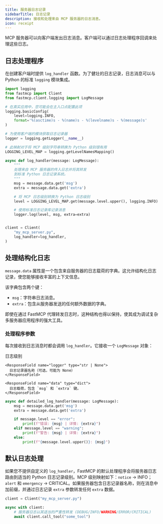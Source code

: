 ```yaml
---
title: 服务器日志记录
sidebarTitle: 日志记录
description: 接收和处理来自 MCP 服务器的日志消息。
icon: receipt
---
```



<VersionBadge version="2.0.0" />

MCP 服务器可以向客户端发出日志消息。客户端可以通过日志处理程序回调来处理这些日志。

## 日志处理程序

在创建客户端时提供 `log_handler` 函数。为了健壮的日志记录，日志消息可以与 Python 的标准 `logging` 模块集成。

```python
import logging
from fastmcp import Client
from fastmcp.client.logging import LogMessage

# 在真实应用中，您可能会在主入口点配置此项
logging.basicConfig(
    level=logging.INFO,
    format='%(asctime)s - %(name)s - %(levelname)s - %(message)s'
)

# 为使用客户端的模块获取日志记录器
logger = logging.getLogger(__name__)

# 此映射对于将 MCP 级别字符串转换为 Python 级别很有用
LOGGING_LEVEL_MAP = logging.getLevelNamesMapping()

async def log_handler(message: LogMessage):
    """
    处理来自 MCP 服务器的传入日志并将其转发
    到标准 Python 日志记录系统。
    """
    msg = message.data.get('msg')
    extra = message.data.get('extra')

    # 将 MCP 日志级别转换为 Python 日志级别
    level = LOGGING_LEVEL_MAP.get(message.level.upper(), logging.INFO)

    # 使用标准日志记录库记录消息
    logger.log(level, msg, extra=extra)


client = Client(
    "my_mcp_server.py",
    log_handler=log_handler,
)
```

## 处理结构化日志

`message.data` 属性是一个包含来自服务器的日志载荷的字典。这允许结构化日志记录，使您能够接收丰富的上下文信息。

该字典包含两个键：
- `msg`：字符串日志消息。
- `extra`：包含从服务器发送的任何额外数据的字典。

即使在通过 FastMCP 代理转发日志时，这种结构也得以保持，使其成为调试复杂多服务器应用程序的强大工具。

### 处理程序参数

每次接收到日志消息时都会调用 `log_handler`。它接收一个 `LogMessage` 对象：

<Card icon="code" title="日志处理程序参数">
<ResponseField name="LogMessage" type="Log Message Object">
  <Expandable title="attributes">
    <ResponseField name="level" type='Literal["debug", "info", "notice", "warning", "error", "critical", "alert", "emergency"]'>
      日志级别
    </ResponseField>

    <ResponseField name="logger" type="str | None">
      日志记录器名称（可选，可能为 None）
    </ResponseField>

    <ResponseField name="data" type="dict">
      日志载荷，包含 `msg` 和 `extra` 键。
    </ResponseField>
  </Expandable>
</ResponseField>
</Card>

```python
async def detailed_log_handler(message: LogMessage):
    msg = message.data.get('msg')
    extra = message.data.get('extra')

    if message.level == "error":
        print(f"错误: {msg} | 详情: {extra}")
    elif message.level == "warning":
        print(f"警告: {msg} | 详情: {extra}")
    else:
        print(f"{message.level.upper()}: {msg}")
```

## 默认日志处理

如果您不提供自定义的 `log_handler`，FastMCP 的默认处理程序会将服务器日志路由到适当的 Python 日志记录级别。MCP 级别映射如下：`notice` → INFO；`alert` 和 `emergency` → CRITICAL。如果服务器包含日志记录器名称，则在消息中加前缀，并通过日志记录 `extra` 参数转发任何 `extra` 数据。

```python
client = Client("my_mcp_server.py")

async with client:
    # 服务器日志以其适当的严重性转发 (DEBUG/INFO/WARNING/ERROR/CRITICAL)
    await client.call_tool("some_tool")
```

